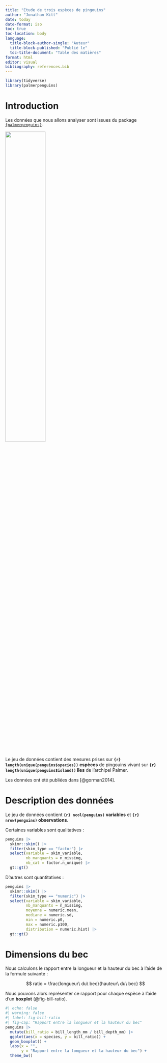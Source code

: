 ```yaml
---
title: "Etude de trois espèces de pingouins"
author: "Jonathan Kitt"
date: today
date-format: iso
toc: true
toc-location: body
language: 
  title-block-author-single: "Auteur"
  title-block-published: "Publié le"
  toc-title-document: "Table des matières"
format: html
editor: visual
bibliography: references.bib
---
```


```r
library(tidyverse)
library(palmerpenguins)
```

# Introduction

Les données que nous allons analyser sont issues du package [`{palmerpenguins}`](https://allisonhorst.github.io/palmerpenguins/)`.`

[![](lter_penguins.png){fig-align="center" width="50%"}](https://allisonhorst.github.io/palmerpenguins/reference/figures/lter_penguins.png)

Le jeu de données contient des mesures prises sur **`{r} length(unique(penguins$species))`** **espèces** de pingouins vivant sur **`{r} length(unique(penguins$island))` îles** de l'archipel Palmer.

Les données ont été publiées dans [@gorman2014].

# Description des données

Le jeu de données contient **`{r} ncol(penguins)` variables** et **`{r} nrow(penguins)` observations**.

Certaines variables sont qualitatives :

```r
penguins |> 
  skimr::skim() |> 
  filter(skim_type == "factor") |> 
  select(variable = skim_variable,
         nb_manquants = n_missing,
         nb_cat = factor.n_unique) |> 
  gt::gt()
```

D'autres sont quantitatives :

```r
penguins |> 
  skimr::skim() |>
  filter(skim_type == "numeric") |> 
  select(variable = skim_variable,
         nb_manquants = n_missing,
         moyenne = numeric.mean,
         mediane = numeric.sd,
         min = numeric.p0,
         max = numeric.p100,
         distribution = numeric.hist) |> 
  gt::gt()
```

# Dimensions du bec

Nous calculons le rapport entre la longueur et la hauteur du bec à l'aide de la formule suivante :

$$
ratio = \frac{longueur\ du\ bec}{hauteur\ du\ bec}
$$

Nous pouvons alors représenter ce rapport pour chaque espèce à l'aide d'un **boxplot** (@fig-bill-ratio).

```r
#| echo: false
#| warning: false
#| label: fig-bill-ratio
#| fig-cap: "Rapport entre la longueur et la hauteur du bec"
penguins |> 
  mutate(bill_ratio = bill_length_mm / bill_depth_mm) |> 
  ggplot(aes(x = species, y = bill_ratio)) +
  geom_boxplot() +
  labs(x = "",
       y = "Rapport entre la longueur et la hauteur du bec") +
  theme_bw()

```
